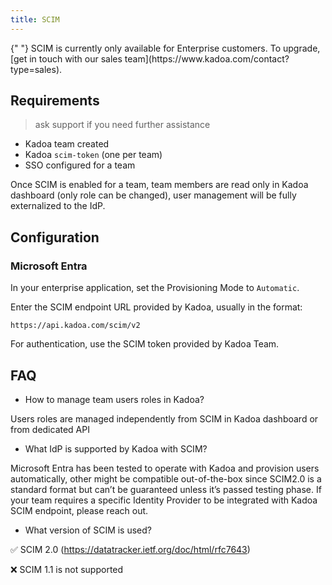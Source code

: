 ```yaml
---
title: SCIM
---
```


<Note>
    {" "}
    SCIM is currently only available for Enterprise customers. To upgrade, [get
    in touch with our sales team](https://www.kadoa.com/contact?type=sales).
</Note>

## Requirements

> ask support if you need further assistance
> 
- Kadoa team created
- Kadoa `scim-token` (one per team)
- SSO configured for a team

Once SCIM is enabled for a team, team members are read only in Kadoa dashboard (only role can be changed), user management will be fully externalized to the IdP.


## Configuration

### Microsoft Entra

In your enterprise application, set the Provisioning Mode to `Automatic`.

Enter the SCIM endpoint URL provided by Kadoa, usually in the format:

`https://api.kadoa.com/scim/v2`

For authentication, use the SCIM token provided by Kadoa Team.

## FAQ

- How to manage team users roles in Kadoa?

Users roles are managed independently from SCIM in Kadoa dashboard or from dedicated API

- What IdP is supported by Kadoa with SCIM?

Microsoft Entra has been tested to operate with Kadoa and provision users automatically, other might be compatible out-of-the-box since SCIM2.0 is a standard format but can’t be guaranteed unless it’s passed testing phase.
If your team requires a specific Identity Provider to be integrated with Kadoa SCIM endpoint, please reach out.

- What version of SCIM is used?

✅ SCIM 2.0 (https://datatracker.ietf.org/doc/html/rfc7643)

❌ SCIM 1.1 is not supported



